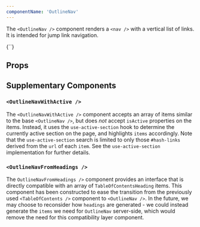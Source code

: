 ```yaml
---
componentName: 'OutlineNav'
---
```


The `<OutlineNav />` component renders a `<nav />` with a vertical list of links. It is intended for jump link navigation.

<LiveComponent>
	{`<OutlineNav items={[
	{ title: 'Hello 1', url: '#hello1' },
	{ title: 'Hello 2', url: '#hello2' },
	{
		title: 'Hello 3',
		url: '#hello3',
		isActive: true,
		items: [
			{ title: 'Nested 1', url: '#nested1' },
			{ title: 'Nested 2', url: '#nested2', isActive: true },
			{ title: 'Nested 3', url: '#nested3' },
		],
	},
	{ title: 'Hello 4', url: '#hello4' },
]} />`}
</LiveComponent>

## Props

<PropsTable props={componentProps} />

## Supplementary Components

### `<OutlineNavWithActive />`

The `<OutlineNavWithActive />` component accepts an array of items similar to the base `<OutlineNav />`, but does _not_ accept `isActive` properties on the items. Instead, it uses the `use-active-section` hook to determine the currently active section on the page, and highlights `items` accordingly. Note that the `use-active-section` search is limited to only those `#hash-links` derived from the `url` of each `item`. See the `use-active-section` implementation for further details.

### `<OutlineNavFromHeadings />`

The `OutlineNavFromHeadings />` component provides an interface that is directly compatible with an array of `TableOfContentsHeading` items. This component has been constructed to ease the transition from the previously used `<TableOfContents />` component to `<OutlineNav />`. In the future, we may choose to reconsider how `headings` are generated - we could instead generate the `items` we need for `OutlineNav` server-side, which would remove the need for this compatibility layer component.

